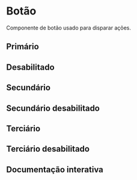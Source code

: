 

<Meta of={Story}/>

# Botão

Componente de botão usado para disparar ações.


## Primário
<Canvas of={Story.Primary}/>

## Desabilitado
<Canvas of={Story.Disabled}/>
 
## Secundário
<Canvas of={Story.Secondary}/>

## Secundário desabilitado
<Canvas of={Story.SecondaryDisabled}/>

## Terciário
<Canvas of={Story.Terciary}/>

## Terciário desabilitado
<Canvas of={Story.TerciaryDisabled}/>

## Documentação interativa
<Primary/>
<Controls/>
